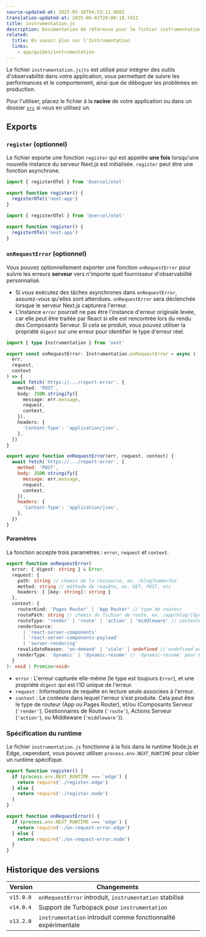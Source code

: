 ```yaml
---
source-updated-at: 2025-05-16T04:52:11.000Z
translation-updated-at: 2025-06-02T20:06:18.741Z
title: instrumentation.js
description: Documentation de référence pour le fichier instrumentation.js.
related:
  title: En savoir plus sur l'Instrumentation
  links:
    - app/guides/instrumentation
---
```


Le fichier `instrumentation.js|ts` est utilisé pour intégrer des outils d'observabilité dans votre application, vous permettant de suivre les performances et le comportement, ainsi que de déboguer les problèmes en production.

Pour l'utiliser, placez le fichier à la **racine** de votre application ou dans un dossier [`src`](/docs/app/api-reference/file-conventions/src-folder) si vous en utilisez un.

## Exports

### `register` (optionnel)

Le fichier exporte une fonction `register` qui est appelée **une fois** lorsqu'une nouvelle instance du serveur Next.js est initialisée. `register` peut être une fonction asynchrone.

```ts filename="instrumentation.ts" switcher
import { registerOTel } from '@vercel/otel'

export function register() {
  registerOTel('next-app')
}
```

```js filename="instrumentation.js" switcher
import { registerOTel } from '@vercel/otel'

export function register() {
  registerOTel('next-app')
}
```

### `onRequestError` (optionnel)

Vous pouvez optionnellement exporter une fonction `onRequestError` pour suivre les erreurs **serveur** vers n'importe quel fournisseur d'observabilité personnalisé.

- Si vous exécutez des tâches asynchrones dans `onRequestError`, assurez-vous qu'elles sont attendues. `onRequestError` sera déclenchée lorsque le serveur Next.js capturera l'erreur.
- L'instance `error` pourrait ne pas être l'instance d'erreur originale levée, car elle peut être traitée par React si elle est rencontrée lors du rendu des Composants Serveur. Si cela se produit, vous pouvez utiliser la propriété `digest` sur une erreur pour identifier le type d'erreur réel.

```ts filename="instrumentation.ts" switcher
import { type Instrumentation } from 'next'

export const onRequestError: Instrumentation.onRequestError = async (
  err,
  request,
  context
) => {
  await fetch('https://.../report-error', {
    method: 'POST',
    body: JSON.stringify({
      message: err.message,
      request,
      context,
    }),
    headers: {
      'Content-Type': 'application/json',
    },
  })
}
```

```js filename="instrumentation.js" switcher
export async function onRequestError(err, request, context) {
  await fetch('https://.../report-error', {
    method: 'POST',
    body: JSON.stringify({
      message: err.message,
      request,
      context,
    }),
    headers: {
      'Content-Type': 'application/json',
    },
  })
}
```

#### Paramètres

La fonction accepte trois paramètres : `error`, `request` et `context`.

```ts filename="Types"
export function onRequestError(
  error: { digest: string } & Error,
  request: {
    path: string // chemin de la ressource, ex. /blog?name=foo
    method: string // méthode de requête, ex. GET, POST, etc
    headers: { [key: string]: string }
  },
  context: {
    routerKind: 'Pages Router' | 'App Router' // type de routeur
    routePath: string // chemin du fichier de route, ex. /app/blog/[dynamic]
    routeType: 'render' | 'route' | 'action' | 'middleware' // contexte dans lequel l'erreur s'est produite
    renderSource:
      | 'react-server-components'
      | 'react-server-components-payload'
      | 'server-rendering'
    revalidateReason: 'on-demand' | 'stale' | undefined // undefined pour une requête normale sans revalidation
    renderType: 'dynamic' | 'dynamic-resume' // 'dynamic-resume' pour PPR
  }
): void | Promise<void>
```

- `error` : L'erreur capturée elle-même (le type est toujours `Error`), et une propriété `digest` qui est l'ID unique de l'erreur.
- `request` : Informations de requête en lecture seule associées à l'erreur.
- `context` : Le contexte dans lequel l'erreur s'est produite. Cela peut être le type de routeur (App ou Pages Router), et/ou (Composants Serveur (`'render'`), Gestionnaires de Route (`'route'`), Actions Serveur (`'action'`), ou Middleware (`'middleware'`)).

### Spécification du runtime

Le fichier `instrumentation.js` fonctionne à la fois dans le runtime Node.js et Edge, cependant, vous pouvez utiliser `process.env.NEXT_RUNTIME` pour cibler un runtime spécifique.

```js filename="instrumentation.js"
export function register() {
  if (process.env.NEXT_RUNTIME === 'edge') {
    return require('./register.edge')
  } else {
    return require('./register.node')
  }
}

export function onRequestError() {
  if (process.env.NEXT_RUNTIME === 'edge') {
    return require('./on-request-error.edge')
  } else {
    return require('./on-request-error.node')
  }
}
```

## Historique des versions

| Version   | Changements                                                 |
| --------- | ----------------------------------------------------------- |
| `v15.0.0` | `onRequestError` introduit, `instrumentation` stabilisé     |
| `v14.0.4` | Support de Turbopack pour `instrumentation`                 |
| `v13.2.0` | `instrumentation` introduit comme fonctionnalité expérimentale |